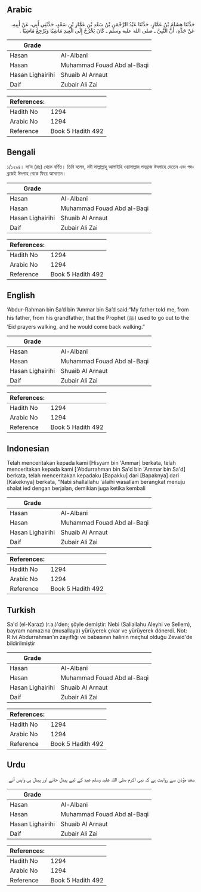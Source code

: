 ## Arabic


<div dir="rtl" lang="ar" style={{fontSize:'larger',backgroundColor:'#f8f9fa',padding:20}}>
حَدَّثَنَا هِشَامُ بْنُ عَمَّارٍ، حَدَّثَنَا عَبْدُ الرَّحْمَنِ بْنُ سَعْدِ بْنِ عَمَّارِ بْنِ سَعْدٍ، حَدَّثَنِي أَبِي، عَنْ أَبِيهِ، عَنْ جَدِّهِ، أَنَّ النَّبِيَّ ـ صلى الله عليه وسلم ـ كَانَ يَخْرُجُ إِلَى الْعِيدِ مَاشِيًا وَيَرْجِعُ مَاشِيًا ‏.‏
</div>
<div style={{backgroundColor:'#f8f9fa',padding:20, marginBottom: 10}}><table> <thead> <tr> <th>Grade</th> <th></th> </tr> </thead> <tbody> <tr><td>Hasan</td><td>Al-Albani</td></tr><tr><td>Hasan</td><td>Muhammad Fouad Abd al-Baqi</td></tr><tr><td>Hasan Lighairihi</td><td>Shuaib Al Arnaut</td></tr><tr><td>Daif</td><td>Zubair Ali Zai</td></tr></tbody></table><table> <thead> <tr> <th>References:</th> <th></th> </tr> </thead> <tbody><tr><td>Hadith No</td><td>1294</td></tr><tr><td>Arabic No</td><td>1294</td></tr><tr><td>Reference</td><td>Book 5 Hadith 492</td></tr></tbody></table></div>

## Bengali


<div dir="ltr" lang="bn" style={{fontSize:'larger',backgroundColor:'#f8f9fa',padding:20}}>
১/১২৯৪। সা’দ (রাঃ) থেকে বর্ণিত। তিনি বলেন, নবী সাল্লাল্লাহু আলাইহি ওয়াসাল্লাম পদব্রজে ঈদগাহে যেতেন এবং পদব্রজেই ঈদগাহ থেকে ফিরে আসতেন।
</div>
<div style={{backgroundColor:'#f8f9fa',padding:20, marginBottom: 10}}><table> <thead> <tr> <th>Grade</th> <th></th> </tr> </thead> <tbody> <tr><td>Hasan</td><td>Al-Albani</td></tr><tr><td>Hasan</td><td>Muhammad Fouad Abd al-Baqi</td></tr><tr><td>Hasan Lighairihi</td><td>Shuaib Al Arnaut</td></tr><tr><td>Daif</td><td>Zubair Ali Zai</td></tr></tbody></table><table> <thead> <tr> <th>References:</th> <th></th> </tr> </thead> <tbody><tr><td>Hadith No</td><td>1294</td></tr><tr><td>Arabic No</td><td>1294</td></tr><tr><td>Reference</td><td>Book 5 Hadith 492</td></tr></tbody></table></div>

## English


<div dir="ltr" lang="en" style={{fontSize:'larger',backgroundColor:'#f8f9fa',padding:20}}>
‘Abdur-Rahman bin Sa’d bin ‘Ammar bin Sa’d said:“My father told me, from his father, from his grandfather, that the Prophet (ﷺ) used to go out to the ‘Eid prayers walking, and he would come back walking.”
</div>
<div style={{backgroundColor:'#f8f9fa',padding:20, marginBottom: 10}}><table> <thead> <tr> <th>Grade</th> <th></th> </tr> </thead> <tbody> <tr><td>Hasan</td><td>Al-Albani</td></tr><tr><td>Hasan</td><td>Muhammad Fouad Abd al-Baqi</td></tr><tr><td>Hasan Lighairihi</td><td>Shuaib Al Arnaut</td></tr><tr><td>Daif</td><td>Zubair Ali Zai</td></tr></tbody></table><table> <thead> <tr> <th>References:</th> <th></th> </tr> </thead> <tbody><tr><td>Hadith No</td><td>1294</td></tr><tr><td>Arabic No</td><td>1294</td></tr><tr><td>Reference</td><td>Book 5 Hadith 492</td></tr></tbody></table></div>

## Indonesian


<div dir="ltr" lang="id" style={{fontSize:'larger',backgroundColor:'#f8f9fa',padding:20}}>
Telah menceritakan kepada kami [Hisyam bin 'Ammar] berkata, telah menceritakan kepada kami ['Abdurrahman bin Sa'd bin 'Ammar bin Sa'd] berkata, telah menceritakan kepadaku [Bapakku] dari [Bapaknya] dari [Kakeknya] berkata, "Nabi shallallahu 'alaihi wasallam berangkat menuju shalat ied dengan berjalan, demikian juga ketika kembali
</div>
<div style={{backgroundColor:'#f8f9fa',padding:20, marginBottom: 10}}><table> <thead> <tr> <th>Grade</th> <th></th> </tr> </thead> <tbody> <tr><td>Hasan</td><td>Al-Albani</td></tr><tr><td>Hasan</td><td>Muhammad Fouad Abd al-Baqi</td></tr><tr><td>Hasan Lighairihi</td><td>Shuaib Al Arnaut</td></tr><tr><td>Daif</td><td>Zubair Ali Zai</td></tr></tbody></table><table> <thead> <tr> <th>References:</th> <th></th> </tr> </thead> <tbody><tr><td>Hadith No</td><td>1294</td></tr><tr><td>Arabic No</td><td>1294</td></tr><tr><td>Reference</td><td>Book 5 Hadith 492</td></tr></tbody></table></div>

## Turkish


<div dir="ltr" lang="tr" style={{fontSize:'larger',backgroundColor:'#f8f9fa',padding:20}}>
Sa'd (el-Karaz) (r.a.)'den; şöyle demiştir: Nebi (Sallallahu Aleyhi ve Sellem), bayram namazına (musallaya) yürüyerek çıkar ve yürüyerek dönerdi. Not: R:lvi Abdurrahman'ın zayıflığı ve babasının halinin meçhul olduğu Zevaid'de bildirilmiştir
</div>
<div style={{backgroundColor:'#f8f9fa',padding:20, marginBottom: 10}}><table> <thead> <tr> <th>Grade</th> <th></th> </tr> </thead> <tbody> <tr><td>Hasan</td><td>Al-Albani</td></tr><tr><td>Hasan</td><td>Muhammad Fouad Abd al-Baqi</td></tr><tr><td>Hasan Lighairihi</td><td>Shuaib Al Arnaut</td></tr><tr><td>Daif</td><td>Zubair Ali Zai</td></tr></tbody></table><table> <thead> <tr> <th>References:</th> <th></th> </tr> </thead> <tbody><tr><td>Hadith No</td><td>1294</td></tr><tr><td>Arabic No</td><td>1294</td></tr><tr><td>Reference</td><td>Book 5 Hadith 492</td></tr></tbody></table></div>

## Urdu


<div dir="rtl" lang="ur" style={{fontSize:'larger',backgroundColor:'#f8f9fa',padding:20}}>
سعد مؤذن سے روایت ہے کہ نبی اکرم صلی اللہ علیہ وسلم عید کے لیے پیدل جاتے اور پیدل ہی واپس آتے
</div>
<div style={{backgroundColor:'#f8f9fa',padding:20, marginBottom: 10}}><table> <thead> <tr> <th>Grade</th> <th></th> </tr> </thead> <tbody> <tr><td>Hasan</td><td>Al-Albani</td></tr><tr><td>Hasan</td><td>Muhammad Fouad Abd al-Baqi</td></tr><tr><td>Hasan Lighairihi</td><td>Shuaib Al Arnaut</td></tr><tr><td>Daif</td><td>Zubair Ali Zai</td></tr></tbody></table><table> <thead> <tr> <th>References:</th> <th></th> </tr> </thead> <tbody><tr><td>Hadith No</td><td>1294</td></tr><tr><td>Arabic No</td><td>1294</td></tr><tr><td>Reference</td><td>Book 5 Hadith 492</td></tr></tbody></table></div>